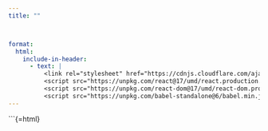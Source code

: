 ```yaml
---
title: ""



format:
  html:
    include-in-header:
      - text: |
          <link rel="stylesheet" href="https://cdnjs.cloudflare.com/ajax/libs/font-awesome/6.0.0/css/all.min.css">
          <script src="https://unpkg.com/react@17/umd/react.production.min.js"></script>
          <script src="https://unpkg.com/react-dom@17/umd/react-dom.production.min.js"></script>
          <script src="https://unpkg.com/babel-standalone@6/babel.min.js"></script>
---
```


```{=html}
<div id="react-root"></div>
<script type="text/babel">
  function LoginForm() {


    const { useState } = React;

  const [isLoading, setIsLoading] = useState(false)
  const [formData, setFormData] = useState({
    email: "",
    password: "",
  })


const handleSubmit = async (e: React.FormEvent) => {
  e.preventDefault();
  setIsLoading(true);

  try {
    const response = await fetch("http://localhost:3000/api/v1/auth/signin", {
      method: 'POST',
      headers: {
        'Content-Type': 'application/json',
      },
      body: JSON.stringify(formData),
    });



    const data = await response.json();
  console.log(data.data,"---------> data")
    if(!data.success){

        alert(data.message)
    }
    if(data.success){
       localStorage.setItem("accessToken", data.data.accessToken);
        localStorage.setItem("refreshToken", data.data.refreshToken);
      alert(data.message);
      window.location.href = "http://localhost:4200"
    }
    
  } catch (error) {
    console.error('Error during sign-in:', error.message); // Display error message to the user
  } finally {
    setIsLoading(false);
  }
};

  return (
    <div
      style={{
    height: "100vh",
    width: "100vw",
    display: "flex",
    alignItems: "center",
    justifyContent: "center",
    background: "linear-gradient(45deg, #FF6B6B, #4ECDC4)",
    fontFamily: "-apple-system, BlinkMacSystemFont, 'Segoe UI', Roboto, sans-serif",
    margin: 0,
    padding: 0,
    position: "fixed",
    top: 0,
    left: 0,
  }}
    >
      <div
        style={{
          width: "100%",
          maxWidth: "400px",
          margin: "20px",
          padding: "40px",
          borderRadius: "20px",
          backgroundColor: "rgba(255, 255, 255, 0.9)",
          backdropFilter: "blur(10px)",
          boxShadow: "0 8px 32px 0 rgba(31, 38, 135, 0.37)",
          border: "1px solid rgba(255, 255, 255, 0.18)",
        }}
      >
        <h1
          style={{
            margin: "0 0 24px 0",
            fontSize: "32px",
            fontWeight: "700",
            color: "#1a1a1a",
            textAlign: "center",
            background: "linear-gradient(45deg, #FF6B6B, #4ECDC4)",
            WebkitBackgroundClip: "text",
            WebkitTextFillColor: "transparent",
          }}
        >
          Welcome Back
        </h1>

        <form onSubmit={handleSubmit} style={{ width: "100%" }}>
          <div style={{ marginBottom: "20px" }}>
            <label
              htmlFor="email"
              style={{
                display: "block",
                marginBottom: "8px",
                fontSize: "14px",
                color: "#666",
                fontWeight: "500",
              }}
            >
              Email
            </label>
            <input
              id="email"
              type="email"
              value={formData.email}
              onChange={(e) => setFormData({ ...formData, email: e.target.value })}
              required
              placeholder="Enter your email"
              style={{
                width: "100%",
                padding: "12px 16px",
                border: "2px solid #e1e1e1",
                borderRadius: "12px",
                fontSize: "16px",
                outline: "none",
                transition: "all 0.3s ease",
                backgroundColor: "rgba(255, 255, 255, 0.9)",
              }}
              onFocus={(e) => {
                e.target.style.borderColor = "#4ECDC4"
                e.target.style.boxShadow = "0 0 0 4px rgba(78, 205, 196, 0.1)"
              }}
              onBlur={(e) => {
                e.target.style.borderColor = "#e1e1e1"
                e.target.style.boxShadow = "none"
              }}
            />
          </div>

          <div style={{ marginBottom: "20px" }}>
            <div
              style={{
                display: "flex",
                justifyContent: "space-between",
                alignItems: "center",
                marginBottom: "8px",
              }}
            >
              <label
                htmlFor="password"
                style={{
                  fontSize: "14px",
                  color: "#666",
                  fontWeight: "500",
                }}
              >
                Password
              </label>
              <button
                type="button"
                style={{
                  background: "none",
                  border: "none",
                  color: "#4ECDC4",
                  fontSize: "14px",
                  cursor: "pointer",
                  padding: "0",
                  textDecoration: "underline",
                }}
                onMouseOver={(e) => (e.currentTarget.style.color = "#FF6B6B")}
                onMouseOut={(e) => (e.currentTarget.style.color = "#4ECDC4")}
              >
                Forgot password?
              </button>
            </div>
            <input
              id="password"
              type="password"
              value={formData.password}
              onChange={(e) => setFormData({ ...formData, password: e.target.value })}
              required
              placeholder="Enter your password"
              style={{
                width: "100%",
                padding: "12px 16px",
                border: "2px solid #e1e1e1",
                borderRadius: "12px",
                fontSize: "16px",
                outline: "none",
                transition: "all 0.3s ease",
                backgroundColor: "rgba(255, 255, 255, 0.9)",
              }}
              onFocus={(e) => {
                e.target.style.borderColor = "#4ECDC4"
                e.target.style.boxShadow = "0 0 0 4px rgba(78, 205, 196, 0.1)"
              }}
              onBlur={(e) => {
                e.target.style.borderColor = "#e1e1e1"
                e.target.style.boxShadow = "none"
              }}
            />
          </div>

          <button
            type="submit"
            disabled={isLoading}
            style={{
              width: "100%",
              padding: "14px",
              backgroundColor: "#4ECDC4",
              color: "white",
              border: "none",
              borderRadius: "12px",
              fontSize: "16px",
              fontWeight: "600",
              cursor: "pointer",
              transition: "all 0.3s ease",
              position: "relative",
              overflow: "hidden",
            }}
            onMouseOver={(e) => {
              e.currentTarget.style.backgroundColor = "#FF6B6B"
              e.currentTarget.style.transform = "translateY(-2px)"
            }}
            onMouseOut={(e) => {
              e.currentTarget.style.backgroundColor = "#4ECDC4"
              e.currentTarget.style.transform = "translateY(0)"
            }}
          >
            {isLoading ? (
              <div
                style={{
                  display: "inline-block",
                  width: "20px",
                  height: "20px",
                  border: "3px solid rgba(255,255,255,0.3)",
                  borderRadius: "50%",
                  borderTopColor: "white",
                  animation: "spin 1s ease-in-out infinite",
                  style: {
                    "@keyframes spin": {
                      to: { transform: "rotate(360deg)" },
                    },
                  },
                }}
              />
            ) : (
              "Sign In"
            )}
          </button>

          <div
            style={{
              textAlign: "center",
              marginTop: "20px",
              fontSize: "14px",
              color: "#666",
            }}
          >
            Don&apos;t have an account?{" "}
            <button
              type="button"
              style={{
                background: "none",
                border: "none",
                color: "#4ECDC4",
                cursor: "pointer",
                padding: "0",
                textDecoration: "underline",
                fontSize: "14px",
              }}
              onMouseOver={(e) => (e.currentTarget.style.color = "#FF6B6B")}
              onMouseOut={(e) => (e.currentTarget.style.color = "#4ECDC4")}
            >
              Sign up
            </button>
          </div>
        </form>
      </div>
    </div>
  )
}


  ReactDOM.render(
    <LoginForm />,
    document.getElementById('react-root')
  );
</script>